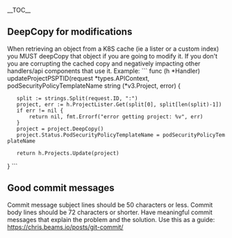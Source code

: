 __TOC__  


==DeepCopy for modifications==

When retrieving an object from a K8S cache (ie a lister or a custom index) you MUST deepCopy that object if you are going to modify it. If you don't you are corrupting the cached copy and negatively impacting other handlers/api components that use it. Example:
```
func (h *Handler) updateProjectPSPTID(request *types.APIContext, podSecurityPolicyTemplateName string (*v3.Project, error) {
	split := strings.Split(request.ID, ":")
	project, err := h.ProjectLister.Get(split[0], split[len(split)-1])
	if err != nil {
		return nil, fmt.Errorf("error getting project: %v", err)
	}
	project = project.DeepCopy()
	project.Status.PodSecurityPolicyTemplateName = podSecurityPolicyTemplateName

	return h.Projects.Update(project)
}
```
==Good commit messages==

Commit message subject lines should be 50 characters or less. Commit body lines should be 72 characters or shorter. Have meaningful commit messages that explain the problem and the solution. Use this as a guide: https://chris.beams.io/posts/git-commit/

